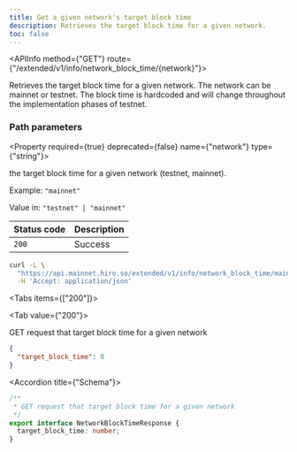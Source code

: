 ```yaml
---
title: Get a given network's target block time
description: Retrieves the target block time for a given network.
toc: false
---
```



<Root>

<API>

<APIInfo method={"GET"} route={"/extended/v1/info/network_block_time/{network}"}>

Retrieves the target block time for a given network. The network can be mainnet or testnet. The block time is hardcoded and will change throughout the implementation phases of testnet.

### Path parameters

<Property required={true} deprecated={false} name={"network"} type={"string"}>

the target block time for a given network (testnet, mainnet).

<span>Example:  `"mainnet"`</span>

<span>Value in:  `"testnet" | "mainnet"`</span>

</Property>

| Status code | Description |
| ----------- | ----------- |
| `200` | Success |

</APIInfo>

<APIExample>

```bash title="Terminal"
curl -L \
  "https://api.mainnet.hiro.so/extended/v1/info/network_block_time/mainnet" \
  -H 'Accept: application/json'
```

<Tabs items={["200"]}>

<Tab value={"200"}>

GET request that target block time for a given network

```json title="Example response"
{
  "target_block_time": 0
}
```

<Accordions>

<Accordion title={"Schema"}>

```ts
/**
 * GET request that target block time for a given network
 */
export interface NetworkBlockTimeResponse {
  target_block_time: number;
}

```

</Accordion>

</Accordions>

</Tab>

</Tabs>

</APIExample>

</API>

</Root>
